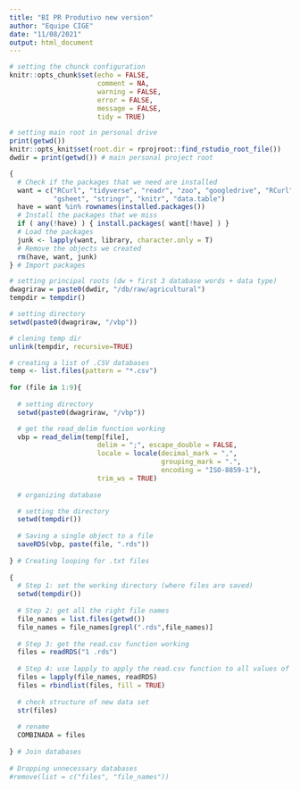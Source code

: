 ```yaml
---
title: "BI PR Produtivo new version"
author: "Equipe CIGE"
date: "11/08/2021"
output: html_document
---
```


```r

# setting the chunck configuration
knitr::opts_chunk$set(echo = FALSE, 
                      comment = NA,
                      warning = FALSE,
                      error = FALSE, 
                      message = FALSE,
                      tidy = TRUE)

# setting main root in personal drive
print(getwd())
knitr::opts_knit$set(root.dir = rprojroot::find_rstudio_root_file())
dwdir = print(getwd()) # main personal project root

{ 
  # Check if the packages that we need are installed
  want = c("RCurl", "tidyverse", "readr", "zoo", "googledrive", "RCurl", 
           "gsheet", "stringr", "knitr", "data.table")
  have = want %in% rownames(installed.packages())
  # Install the packages that we miss
  if ( any(!have) ) { install.packages( want[!have] ) }
  # Load the packages
  junk <- lapply(want, library, character.only = T)
  # Remove the objects we created
  rm(have, want, junk)
} # Import packages

# setting principal roots (dw + first 3 database words + data type)
dwagriraw = paste0(dwdir, "/db/raw/agricultural")
tempdir = tempdir()

```

```r

# setting directory
setwd(paste0(dwagriraw, "/vbp"))

# clening temp dir
unlink(tempdir, recursive=TRUE)

# creating a list of .CSV databases
temp <- list.files(pattern = "*.csv") 
  
for (file in 1:9){ 
  
  # setting directory
  setwd(paste0(dwagriraw, "/vbp"))

  # get the read_delim function working
  vbp = read_delim(temp[file],
                      delim = ";", escape_double = FALSE, 
                      locale = locale(decimal_mark = ",",
                                      grouping_mark = ".", 
                                      encoding = "ISO-8859-1"),
                      trim_ws = TRUE)
    
  # organizing database

  # setting the directory      
  setwd(tempdir()) 
    
  # Saving a single object to a file
  saveRDS(vbp, paste(file, ".rds"))
 
} # Creating looping for .txt files
  
{
  # Step 1: set the working directory (where files are saved)
  setwd(tempdir()) 
  
  # Step 2: get all the right file names
  file_names = list.files(getwd())
  file_names = file_names[grepl(".rds",file_names)]
    
  # Step 3: get the read.csv function working
  files = readRDS("1 .rds")
    
  # Step 4: use lapply to apply the read.csv function to all values of file_names
  files = lapply(file_names, readRDS)
  files = rbindlist(files, fill = TRUE)
    
  # check structure of new data set
  str(files)
    
  # rename
  COMBINADA = files
    
} # Join databases
  
# Dropping unnecessary databases
#remove(list = c("files", "file_names"))

```
